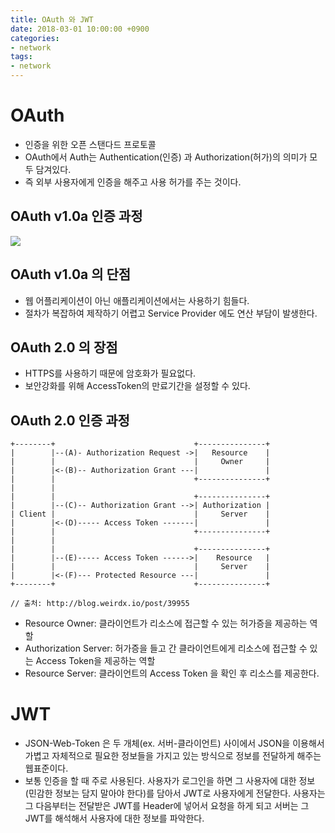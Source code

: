 ```yaml
---
title: OAuth 와 JWT
date: 2018-03-01 10:00:00 +0900
categories:
- network
tags:
- network
---
```


# OAuth
- 인증을 위한 오픈 스탠다드 프로토콜
- OAuth에서 Auth는 Authentication(인증) 과 Authorization(허가)의 의미가 모두 담겨있다.
- 즉 외부 사용자에게 인증을 해주고 사용 허가를 주는 것이다.

## OAuth v1.0a 인증 과정
![](https://oauth.net/core/diagram.png)

## OAuth v1.0a 의 단점
- 웹 어플리케이션이 아닌 애플리케이션에서는 사용하기 힘들다.
- 절차가 복잡하여 제작하기 어렵고 Service Provider 에도 연산 부담이 발생한다.

## OAuth 2.0 의 장점
- HTTPS를 사용하기 때문에 암호화가 필요없다.
- 보안강화를 위해 AccessToken의 만료기간을 설정할 수 있다.

## OAuth 2.0 인증 과정
```
+--------+                               +---------------+
|        |--(A)- Authorization Request ->|   Resource    |
|        |                               |     Owner     |
|        |<-(B)-- Authorization Grant ---|               |
|        |                               +---------------+
|        |
|        |                               +---------------+
|        |--(C)-- Authorization Grant -->| Authorization |
| Client |                               |     Server    |
|        |<-(D)----- Access Token -------|               |
|        |                               +---------------+
|        |
|        |                               +---------------+
|        |--(E)----- Access Token ------>|    Resource   |
|        |                               |     Server    |
|        |<-(F)--- Protected Resource ---|               |
+--------+                               +---------------+

// 출처: http://blog.weirdx.io/post/39955
```
- Resource Owner: 클라이언트가 리소스에 접근할 수 있는 허가증을 제공하는 역할
- Authorization Server: 허가증을 들고 간 클라이언트에게 리소스에 접근할 수 있는 Access Token을 제공하는 역할
- Resource Server: 클라이언트의 Access Token 을 확인 후 리소스를 제공한다.

# JWT
- JSON-Web-Token 은 두 개체(ex. 서버-클라이언트) 사이에서 JSON을 이용해서 가볍고 자체적으로 필요한 정보들을 가지고 있는 방식으로 정보를 전달하게 해주는 웹표준이다.
- 보통 인증을 할 때 주로 사용된다. 사용자가 로그인을 하면 그 사용자에 대한 정보(민감한 정보는 담지 말아야 한다)를 담아서 JWT로 사용자에게 전달한다. 사용자는 그 다음부터는 전달받은 JWT를 Header에 넣어서 요청을 하게 되고 서버는 그 JWT를 해석해서 사용자에 대한 정보를 파악한다.

